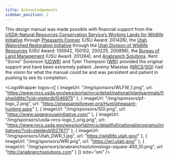 ```yaml
---
title: Acknowledgements
sidebar_position: 2
---
```


This design manual was made possible with financial support from the [USDA-Natural Resources Conservation Service’s Working Lands for Wildlife Initiative](https://www.nrcs.usda.gov/wps/portal/nrcs/detailfull/national/programs/initiatives/?cid=steldevb1027671) through [Pheasants Forever](https://www.pheasantsforever.org/) (USU Award: 201426), the [Utah Watershed Restoration Initiative](https://wri.utah.gov/) through the [Utah Division of Wildlife Resources](https://wildlife.utah.gov/) (USU Award: 130942, 150102, 200225, 200896), the [Bureau of Land Management](http://blm.gov) (USU Award: 201284), and [Anabranch Solutions](http://anabranchsolutions.com). Kent "Sorno" Sorenson ([UDWR](https://wildlife.utah.gov/)) and Tyler Thompson ([WRI](https://wri.utah.gov/)) provided the original support and have been extremely patient. Jeremy Maestas ([NRCS](https://www.nrcs.usda.gov)/[SGI](https://www.nrcs.usda.gov/wps/portal/nrcs/detailfull/national/programs/initiatives/?cid=steldevb1027671)) had the vision for what the manual could be and was persistent and patient in pushing to see its completion.

<LogoWrapper
  logos={[ 
    { imageUrl: "/img/sponsors/WLFW_1.png", url: "https://www.nrcs.usda.gov/wps/portal/nrcs/detail/national/plantsanimals/fishwildlife/?cid=stelprdb1046975" },
    { imageUrl: "/img/sponsors/pf-logo_2.png", url: "https://pheasantsforever.org/Hunt/pheasant-hunting.aspx" },
    { imageUrl: "/img/sponsors/SGI.png", url: "https://www.sagegrouseinitiative.com/" },
    { imageUrl: "/img/sponsors/usda-nrcs-logo_1_orig.png", url: "https://www.nrcs.usda.gov/wps/portal/nrcs/detailfull/national/programs/initiatives/?cid=steldevb1027671" },
    { imageUrl: "/img/sponsors/Utah_DWR_1.jpg", url: "https://wildlife.utah.gov/" },
    { imageUrl: "/img/sponsors/WRI.png", url: "https://wri.utah.gov/" },
    { imageUrl: "/img/sponsors/anabranchsolutionslogo-square-450_10.png", url: "http://anabranchsolutions.com" }
  ]}
  size="sm"
/>
